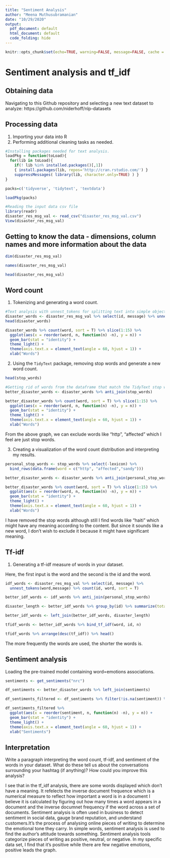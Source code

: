 ```yaml
---
title: "Sentiment Analysis"
author: "Meena Muthusubramanian"
date: "10/29/2020"
output:
  pdf_document: default
  html_document: default
  code_folding: hide
---
```






```r
knitr::opts_chunk$set(echo=TRUE, warning=FALSE, message=FALSE, cache = TRUE)
```



# Sentiment analysis and tf_idf

## Obtaining data

Navigating to this Github repository and selecting a new text dataset to analyze: https://github.com/niderhoff/nlp-datasets

## Processing data
1. Importing your data into R
2. Performing  additional cleaning tasks as needed.

```R
#Installing packages needed for text analysis.
loadPkg = function(toLoad){
  for(lib in toLoad){
    if(! lib %in% installed.packages()[,1])
    { install.packages(lib, repos='http://cran.rstudio.com/') }
    suppressMessages( library(lib, character.only=TRUE) ) }
}

packs=c('tidyverse', 'tidytext', 'textdata')

loadPkg(packs)

#Reading the input data csv file 
library(readr)
disaster_res_msg_val <- read_csv("disaster_res_msg_val.csv")
View(disaster_res_msg_val)

```

## Getting to know the data - dimensions, column names and more information about the data

```r
dim(disaster_res_msg_val)

names(disaster_res_msg_val)

head(disaster_res_msg_val)
```




## Word count
1. Tokenizing and generating a word count.



```r
#Text analysis with unnest_tokens for splitting text into simple objects and returns a df
disaster_words <- disaster_res_msg_val %>% select(id, message) %>% unnest_tokens(word, message)
head(disaster_words)
```


```r
disaster_words %>% count(word, sort = T) %>% slice(1:15) %>% 
  ggplot(aes(x = reorder(word, n, function(n) -n), y = n)) + 
  geom_bar(stat = "identity") + 
  theme_light() +
  theme(axis.text.x = element_text(angle = 60, hjust = 1)) + 
  xlab("Words")
```

2. Using the `TidyText` package, removing stop words and generate a new word count.

```r
head(stop_words)
```

```r
#Getting rid of words from the dataframe that match the TidyText stop words
better_disaster_words <- disaster_words %>% anti_join(stop_words)
```


```r
better_disaster_words %>% count(word, sort = T) %>% slice(1:15) %>% 
  ggplot(aes(x = reorder(word, n, function(n) -n), y = n)) + 
  geom_bar(stat = "identity") + 
  theme_light() +
  theme(axis.text.x = element_text(angle = 60, hjust = 1)) + 
  xlab("Words")

```


From the above graph, we can exclude words like "http", "affected" which I feel are  just stop words. 


3. Creating a visualization of the word count distribution and interpreting my results.

```r
personal_stop_words <- stop_words %>% select(-lexicon) %>% 
  bind_rows(data.frame(word = c("http", "affected","sandy")))

better_disaster_words <- disaster_words %>% anti_join(personal_stop_words)

better_disaster_words %>% count(word, sort = T) %>% slice(1:15) %>% 
  ggplot(aes(x = reorder(word, n, function(n) -n), y = n)) + 
  geom_bar(stat = "identity") + 
  theme_light() +
  theme(axis.text.x = element_text(angle = 60, hjust = 1)) + 
  xlab("Words")

```


I have removed the stop words although still I find words like "haiti" which might have any meaning according to the content. But since it sounds like a  new word, I don't wish to exclude it because it might have significant meaning. 

## Tf-idf
1. Generating a tf-idf measure of words in your dataset.

Here, the first input is the word and the second is the id and the word.


```r
idf_words <- disaster_res_msg_val %>% select(id, message) %>% 
  unnest_tokens(word,message) %>% count(id, word, sort = T)

better_idf_words <- idf_words %>% anti_join(personal_stop_words)

disaster_length <- better_idf_words %>% group_by(id) %>% summarize(total = sum(n()))

better_idf_words <- left_join(better_idf_words, disaster_length)
```


```r
tfidf_words <- better_idf_words %>% bind_tf_idf(word, id, n)

tfidf_words %>% arrange(desc(tf_idf)) %>% head()
```

The more frequently the words are used,  the shorter the words is. 



## Sentiment analysis


Loading the pre-trained model containing word=emotions associations.
```r
sentiments <- get_sentiments("nrc")

df_sentiments <- better_disaster_words %>% left_join(sentiments)

df_sentiments_filtered <- df_sentiments %>% filter(!is.na(sentiment)) %>% group_by(sentiment) %>% summarize(n = n())

df_sentiments_filtered %>% 
  ggplot(aes(x = reorder(sentiment, n, function(n) -n), y = n)) + 
  geom_bar(stat = "identity") + 
  theme_light() +
  theme(axis.text.x = element_text(angle = 60, hjust = 1)) + 
  xlab("Sentiments")

```

## Interpretation
Write a paragraph interpreting the word count, tf-idf, and sentiment of the words in your dataset. What do these tell us about the conversations surrounding your hashtag (if anything)? How could you improve this analysis?

I see that in the tf_idf analysis, there are some words displayed which don't have a meaning. It refelects the inverse document frequence which is  a numerical measure to reflect how important a word is in a document I believe it is calculated by figuring out how many times a word appears in a document and the inverse documnet frequency  if the word across a set of documents. Sentiment analysis is often used in business to detect sentiment in social data, gauge brand reputation, and understand customers.It's the process of analysing online pieces of writing to determine the emotional tone they carry. In simple words, sentiment analysis is used to find the author's attitude towards something. Sentiment analysis tools categorize pieces of writing as positive, neutral, or negative. In my specific data set, I find that it's positive while there are few negative emotions, positive leads the graph.

